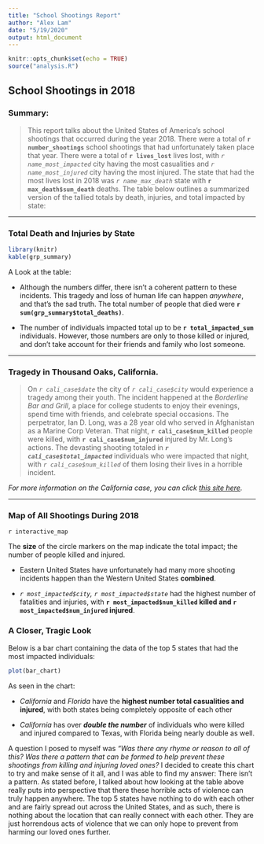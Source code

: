 ```yaml
---
title: "School Shootings Report"
author: "Alex Lam"
date: "5/19/2020"
output: html_document
---
```


```r
knitr::opts_chunk$set(echo = TRUE)
source("analysis.R")
```

## School Shootings in 2018
### Summary:
> This report talks about the United States of America's school shootings that occurred during the year 2018. There were a total of **`r number_shootings`** school shootings that had unfortunately taken place that year. There were a total of **`r lives_lost`** lives lost, with *`r name_most_impacted`* city having the most casualities and *`r name_most_injured`* city having the most injured. The state that had the most lives lost in 2018 was *`r name_max_death`* state with **`r max_death$sum_death`** deaths. The table below outlines a summarized version of the tallied totals by death, injuries, and total impacted by state:

***

### Total Death and Injuries by State
```r
library(knitr)
kable(grp_summary)
```

A Look at the table:

* Although the numbers differ, there isn't a coherent pattern to these incidents. This tragedy and loss of human life can happen *anywhere*, and that's the sad truth. The total number of people that died were **`r sum(grp_summary$total_deaths)`**.
  
* The number of individuals impacted total up to be **`r total_impacted_sum`** individuals. However, those numbers are only to those killed or injured, and don't take account for their friends and family who lost someone.

***

### Tragedy in Thousand Oaks, California.
> On *`r cali_case$date`* the city of *`r cali_case$city`* would experience a tragedy among their youth. The incident happened at the *Borderline Bar and Grill*, a place for college students to enjoy their evenings, spend time with friends, and celebrate special occasions. The perpetrator, Ian D. Long, was a 28 year old who served in Afghanistan as a  Marine Corp Veteran. That night, **`r cali_case$num_killed`** people were killed, with **`r cali_case$num_injured`** injured by Mr. Long's actions. The devasting shooting totaled in _**`r cali_case$total_impacted`**_ individuals who were impacted that night, with *`r cali_case$num_killed`* of them losing their lives in a horrible incident.

*For more information on the California case, you can click [this site here](https://www.nytimes.com/2018/11/08/us/shooting-california-thousand-oaks.html).*

***

### Map of All Shootings During 2018
`r interactive_map`

The **size** of the circle markers on the map indicate the total impact; the number of people killed and injured.

* Eastern United States have unfortunately had many more shooting incidents happen than the Western United States **combined**.

* *`r most_impacted$city`, `r most_impacted$state`* had the highest number of fatalities and injuries, with **`r most_impacted$num_killed` killed and `r most_impacted$num_injured` injured**.

### A Closer, Tragic Look

Below is a bar chart containing the data of the top 5 states that had the most impacted individuals:

```r
plot(bar_chart)
```

As seen in the chart:

* *California* and *Florida* have the **highest number total casualities and injured**, with both states being completely opposite of each other

* *California* has over ***double the number*** of individuals who were killed and injured compared to Texas, with Florida being nearly double as well.

A question I posed to myself was *"Was there any rhyme or reason to all of this? Was there a pattern that can be formed to help prevent these shootings from killing and injuring loved ones?* I decided to create this chart to try and make sense of it all, and I was able to find my answer: There isn't a pattern. As stated before, I talked about how looking at the table above really puts into perspective that there these horrible acts of violence can truly happen anywhere. The top 5 states have nothing to do with each other and are fairly spread out across the United States, and as such, there is nothing about the location that can really connect with each other. They are just horrendous acts of violence that we can only hope to prevent from harming our loved ones further. 